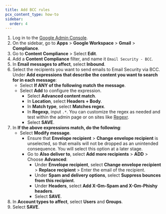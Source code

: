 ```yaml
---
title: Add BCC rules
pcx_content_type: how-to
sidebar:
  order: 4
---
```


1. Log in to the [Google Admin Console](https://admin.google.com/).
2. On the sidebar, go to **Apps** > **Google Workspace** > **Gmail** > **Compliance**.
3. Go to **Content Compliance** > Select **Edit**.
4. Add a **Content Compliance** filter, and name it `Email Security - BCC`.
5. In **Email messages to affect**, select **Inbound**.
6. Select the recipients you want to send emails to Email Security via BCC. Under **Add expressions that describe the content you want to search for in each message**:
    - Select **If ANY of the following match the message**.
    - Select **Add** to configure the expression.
        - Select **Advanced content match**.
        - In **Location**, select **Headers + Body**.
        - In **Match type**, select **Matches regex**.
        - In **Regexp**, input `.*`. You can customize the regex as needed and test within the admin page or on sites like [Regexr](https://regexr.com/).
        - Select **SAVE**.
7. In **If the above expressions match, do the following**:
    - Select **Modify message**.
        - Ensure that **Envelope recipient** > **Change envelope recipient** is unselected, so that emails will not be dropped as an unintended consequence. You will select this option at a later stage.
        - Go to **Also deliver to**, select **Add more recipients** > **ADD** > Choose **Advanced**:
            - Under **Envelope recipient**, select **Change envelope recipient** > **Replace recipient** > Enter the email of the recipient.
            - Under **Spam and delivery options**, select **Suppress bounces from this recipient**.
            - Under **Headers**, select **Add X-Gm-Spam and X-Gm-Phishy headers**.
            - Select **SAVE**.
8. In **Account types to affect**, select **Users** and **Groups**.
9. Select **SAVE**.